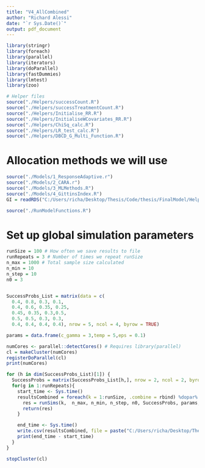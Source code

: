 ```yaml
---
title: "V4_AllCombined"
author: "Richard Alessi"
date: "`r Sys.Date()`"
output: pdf_document
---
```

```r
library(stringr)
library(foreach)
library(parallel)
library(iterators)
library(doParallel)
library(fastDummies)
library(lmtest)
library(zoo)
```


```r
# Helper files
source("./Helpers/successCount.R")
source("./Helpers/successTreatmentCount.R")
source("./Helpers/Initialise_RR.R")
source("./Helpers/InitialiseWCovariates_RR.R")
source("./Helpers/ChiSq_calc.R")
source("./Helpers/LR_test_calc.R")
source("./Helpers/DBCD_G_Multi_Function.R")
```

# Allocation methods we will use
```r
source("./Models/1_ResponseAdaptive.r")
source("./Models/2_CARA.r")
source("./Models/3_MLMethods.R")
source("./Models/4_GittinsIndex.R")
GI = readRDS("C:/Users/richa/Desktop/Thesis/Code/thesis/FinalModel/Helpers/GittinsMatrix.rds")

source("./RunModelFunctions.R")
```

# Set up global simulation parameters
```r
runSize = 100 # How often we save results to file
runRepeats = 3 # Number of times we repeat runSize
n_max = 1000 # Total sample size calculated
n_min = 10
n_step = 10
n0 = 3 


SuccessProbs_List = matrix(data = c(
  0.4, 0.8, 0.3, 0.1,
  0.4, 0.6, 0.35, 0.25,
  0.45, 0.35, 0.3,0.5,
  0.5, 0.5, 0.3, 0.3, 
  0.4, 0.4, 0.4, 0.4), nrow = 5, ncol = 4, byrow = TRUE)

params = data.frame(c_gamma = 3,temp = 5,eps = 0.1)
```


```r
numCores <- parallel::detectCores() # Requires library(parallel)
cl = makeCluster(numCores)
registerDoParallel(cl)
print(numCores)
```

```r
for (h in dim(SuccessProbs_List)[1]) {
  SuccessProbs = matrix(SuccessProbs_List[h,], nrow = 2, ncol = 2, byrow = FALSE)
  for(g in 1:runRepeats){
    start_time <- Sys.time()
    resultsCombined = foreach(k = 1:runSize, .combine = rbind) %dopar% {
      res = runSims(k,  n_max, n_min, n_step, n0, SuccessProbs, params, GI)
      return(res)
    }

    end_time <- Sys.time()
    write.csv(resultsCombined, file = paste("C:/Users/richa/Desktop/Thesis/FinalResults/Scenario",h ,"_T2_Run",g,"_",format(Sys.time(), "%Y%m%d"),".csv", sep = ""))
    print(end_time - start_time) 
  }
}
```


```r
stopCluster(cl)
```
